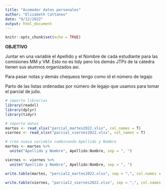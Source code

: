 ```yaml
---
title: "Acomodar datos personales"
author: "Elizabeth Cattaneo"
date: "9/12/2022"
output: html_document
---
```


```r
knitr::opts_chunk$set(echo = TRUE)
```

**OBJETIVO**

Juntar en una variable el Apellido y el Nombre de cada estudiante para las comisiones MM y VM. Esto no es tidy pero los demás JTPs de la cátedra tienen sus alumnos organizados así.

Para pasar notas y demás chequeos tengo como id el número de legajo

Parto de las listas ordenadas por número de legajo que usamos para tomar el parcial de julio.

```r
# importo librerias
library(readxl)
library(dplyr)
library(tidyr)
```

```r
# importo datos 
martes <- read_xlsx("parcial_martes2022.xlsx", col_names = T)
viernes <- read_xlsx("parcial_viernes2022.xlsx", col_names = T)
```

```r
# creo nueva variable combinando Apellido y Nombre
martes <- martes %>% 
  unite("Apellido y Nombre", Apellido:Nombre, sep = ", ")

viernes <- viernes %>% 
  unite("Apellido y Nombre", Apellido:Nombre, sep = ", ")
```

```r
write.table(martes, "parcial2_martes2022.xlsx", sep = ",", col.names = T, row.names = F)

write.table(viernes, "parcial2_viernes2022.xlsx", sep = ",", col.names = T, row.names = F)
```


